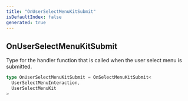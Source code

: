 ```yaml
---
title: "OnUserSelectMenuKitSubmit"
isDefaultIndex: false
generated: true
---
```



<!-- This file was generated from the CommandKit source. Do not modify. Instead, re-run the "docgen" script -->


## OnUserSelectMenuKitSubmit

<GenerationInfo sourceFile="packages/commandkit/src/components/interactive/select-menu/UserSelectMenuKit.ts" sourceLine="23" packageName="commandkit" />

Type for the handler function that is called when the user select menu is submitted.

```ts title="Signature"
type OnUserSelectMenuKitSubmit = OnSelectMenuKitSubmit<
  UserSelectMenuInteraction,
  UserSelectMenuKit
>
```
